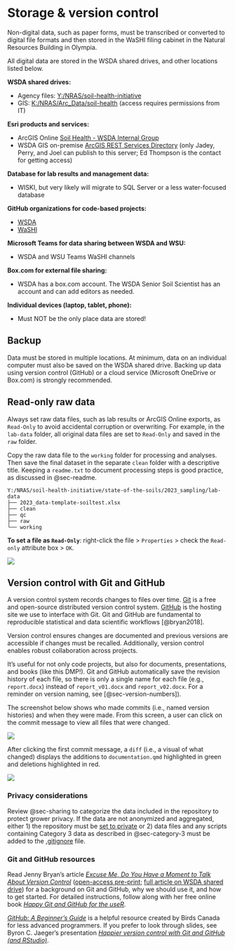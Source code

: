 # Storage & version control {#sec-storage}

Non-digital data, such as paper forms, must be transcribed or converted to digital file formats and then stored in the WaSHI filing cabinet in the Natural Resources Building in Olympia.

All digital data are stored in the WSDA shared drives, and other locations listed below.

**WSDA shared drives:**

-   Agency files: [Y:/NRAS/soil-health-initiative](Y:/NRAS/soil-health-initiative)
-   GIS: [K:/NRAS/Arc_Data/soil-health](K:/NRAS/Arc_Data/soil-health) (access requires permissions from IT)

**Esri products and services:**

-   ArcGIS Online [Soil Health - WSDA Internal Group](https://nras.maps.arcgis.com/home/group.html?id=17a60cfa644c4c60ab622fdd84500f8f#overview)
-   WSDA GIS on-premise [ArcGIS REST Services Directory](https://fortress.wa.gov/agr/gis/wsdagis/rest/services/NRAS) (only Jadey, Perry, and Joel can publish to this server; Ed Thompson is the contact for getting access)

**Database for lab results and management data:**

-   WISKI, but very likely will migrate to SQL Server or a less water-focused database

**GitHub organizations for code-based projects:**

-   [WSDA](https://github.com/WA-Department-of-Agriculture)
-   [WaSHI](https://github.com/WASoilHealth)

**Microsoft Teams for data sharing between WSDA and WSU:**

-   WSDA and WSU Teams WaSHI channels

**Box.com for external file sharing:**

-   WSDA has a box.com account. The WSDA Senior Soil Scientist has an account and can add editors as needed.

**Individual devices (laptop, tablet, phone):**

-   Must NOT be the only place data are stored!

## Backup

Data must be stored in multiple locations. At minimum, data on an individual computer must also be saved on the WSDA shared drive. Backing up data using version control (GitHub) or a cloud service (Microsoft OneDrive or Box.com) is strongly recommended.

## Read-only raw data {#sec-raw-data}

Always set raw data files, such as lab results or ArcGIS Online exports, as `Read-Only` to avoid accidental corruption or overwriting. For example, in the `lab-data` folder, all original data files are set to `Read-Only` and saved in the `raw` folder.

Copy the raw data file to the `working` folder for processing and analyses. Then save the final dataset in the separate `clean` folder with a descriptive title. Keeping a `readme.txt` to document processing steps is good practice, as discussed in @sec-readme.

```         
Y:/NRAS/soil-health-initiative/state-of-the-soils/2023_sampling/lab-data
├── 2023_data-template-soiltest.xlsx
├── clean
├── qc
├── raw
└── working
```

**To set a file as `Read-Only`**: right-click the file \> `Properties` \> check the `Read-only` attribute box \> `OK`.

![](images/read-only.png){fig-alt="Screenshot of the above directions to set files to Read-only on a Windows computer."}

## Version control with Git and GitHub {#sec-version-control}

A version control system records changes to files over time. [Git](https://git-scm.com/) is a free and open-source distributed version control system. [GitHub](https://github.com) is the hosting site we use to interface with Git. Git and GitHub are fundamental to reproducible statistical and data scientific workflows [@bryan2018].

Version control ensures changes are documented and previous versions are accessible if changes must be recalled. Additionally, version control enables robust collaboration across projects.

It’s useful for not only code projects, but also for documents, presentations, and books (like this DMP!). Git and GitHub automatically save the revision history of each file, so there is only a single name for each file (e.g., `report.docx`) instead of `report_v01.docx` and `report_v02.docx`. For a reminder on version naming, see [@sec-version-numbers]).

The screenshot below shows who made commits (i.e., named version histories) and when they were made. From this screen, a user can click on the commit message to view all files that were changed.

![](images/github-commits.png){fig-alt="Screenshot of GitHub commits for the WaSHI DMP."}

After clicking the first commit message, a `diff` (i.e., a visual of what changed) displays the additions to `documentation.qmd` highlighted in green and deletions highlighted in red.

![](images/github-diff.png){fig-alt="Screenshot of GitHub commit message titled 'First complete draft of documentation chapter' which shows the changed file with additions highlighted in green and deletions highlighted in red." fig-align="left"}

### Privacy considerations

Review @sec-sharing to categorize the data included in the repository to protect grower privacy. If the data are not anonymized and aggregated, either 1) the repository must be [set to private](https://docs.github.com/en/repositories/managing-your-repositorys-settings-and-features/managing-repository-settings/setting-repository-visibility) or 2) data files and any scripts containing Category 3 data as described in @sec-category-3 must be added to the [.gitignore](https://docs.github.com/en/get-started/getting-started-with-git/ignoring-files) file.

### Git and GitHub resources

Read Jenny Bryan's article [*Excuse Me, Do You Have a Moment to Talk About Version Control*](https://www.tandfonline.com/doi/full/10.1080/00031305.2017.1399928) ([open-access pre-print](https://peerj.com/preprints/3159/); [full article on WSDA shared drive](Y:/NRAS/soil-health-initiative/state-of-the-soils/data-management/resources/bryan_2018_excuse-me-do-you-have-moment-talk_version-control.pdf)) for a background on Git and GitHub, why we should use it, and how to get started. For detailed instructions, follow along with her free online book [*Happy Git and GitHub for the useR*](https://happygitwithr.com/). 

[*GitHub: A Beginner's Guide*](https://birdscanada.github.io/BirdsCanada_GitHubGuide/) is a helpful resource created by Birds Canada for less advanced programmers. If you prefer to look through slides, see Byron C. Jaeger's presentation [*Happier version control with Git and GitHub (and RStudio)*](https://bcjaeger.github.io/seminar-git/).
